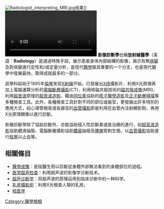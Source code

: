 {{noteTA
|1=zh:影像診斷學; zh-cn:影像诊断学; zh-tw:放射線學;
}}
[[File:Radiologist_interpreting_MRI.jpg|thumb]]结果]]
[[File:Dr._MacIntyre's_X-Ray_film.webm|thumb]]
{{medical}}
'''影像診斷學'''也稱'''放射線醫學'''（英語：'''Radiology'''）是通過特殊手段，展示患者身体內部結構的影像，揭示有無[[病變|病變]]及對病變進行定性和/或定量分析，是现代[[醫學|醫學]]极其重要的一个分支，也是現代醫學中發展最快，取得成就最多的一部分。

該學科起始于1895年[[倫琴|倫琴]]发现[[X射線|X射線]]开始，已發展出[[X光|X线]]攝影片、利用X光原理再加上電腦運算分析的[[電腦斷層攝影|電腦斷層攝影]](CT)、利用核磁共振技術的[[磁共振成像|磁共振成像]](MRI)、利用[[超音波|超音波]]原理的[[醫學超音波檢查|超音波造影]]、藉由[[同位素|同位素]]協助的[[核子醫學造影|核子醫學造影]]及[[正電子發射電腦斷層掃描|正子斷層掃描]]等多種檢查工具。此外，各種檢查工具針對不同的部位或器官，更發展出許多特別的應用方式，如心導管檢查或各器官的[[血管攝影|血管攝影]]即是利用在血管內注射顯影劑，再用X光原理顯像以進行診斷。

影像診斷學除了協助診斷外，亦能協助侵入性診斷甚或是治療的進行，如[[醫學超音波檢查|超音波造影]]協助體液抽吸、電腦斷層攝影協助[[膿瘍|膿瘍]]抽吸及[[腫瘤|腫瘤]]穿刺生檢、以[[血管攝影|血管攝影]]協助進行[[栓塞|栓塞]]以止血等。

==相關條目==
* [[醫學影像|醫學成像]]：是指醫生用以診斷從身體外部無法看到的身體部位的過程。
* [[医学超声检查|医学超声检查]]：利用超声波的影像学诊断技术。
* [[超声诊断学|超声诊断学]]：将超声波的原理运用到临床诊断中的一种科学。
* [[乳房攝影術|乳房攝影術]]：利用X光檢查人類的乳房。
* [[核医学|核医学]]

{{Authority control}}
{{醫學小作品}}

[[Category:醫學檢驗|Category:醫學檢驗]]